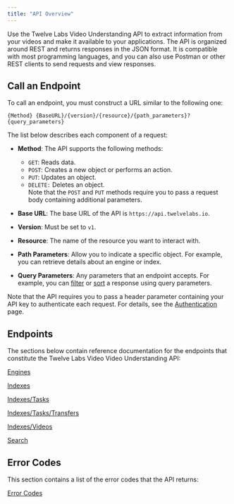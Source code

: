 ```yaml
---
title: "API Overview"
---
```


Use the Twelve Labs Video Understanding API to extract information from your
videos and make it available to your applications. The API is organized around
REST and returns responses in the JSON format. It is compatible with most
programming languages, and you can also use Postman or other REST clients to
send requests and view responses.

## Call an Endpoint

To call an endpoint, you must construct a URL similar to the following one:

```
{Method} {BaseURL}/{version}/{resource}/{path_parameters}?{query_parameters}
```

The list below describes each component of a request:

- **Method**: The API supports the following methods:

  - `GET`: Reads data.
  - `POST`: Creates a new object or performs an action.
  - `PUT`: Updates an object.
  - `DELETE:` Deletes an object.  
    Note that the `POST` and `PUT` methods require you to pass a request body
    containing additional parameters.

- **Base URL**: The base URL of the API is `https://api.twelvelabs.io`.

- **Version**: Must be set to `v1`.

- **Resource**: The name of the resource you want to interact with.

- **Path Parameters**: Allow you to indicate a specific object. For example, you
  can retrieve details about an engine or index.

- **Query Parameters**: Any parameters that an endpoint accepts. For example,
  you can [filter](/concepts/filtering) or [sort](/concepts/sorting) a response
  using query parameters.

Note that the API requires you to pass a header parameter containing your API
key to authenticate each request. For details, see the
[Authentication](/guides/authentication) page.

## Endpoints

The sections below contain reference documentation for the endpoints that
constitute the Twelve Labs Video Video Understanding API:

[Engines](/api-reference/engines)

[Indexes](/concepts/pagination/indexes)

[Indexes/Tasks](/api-reference/indexes-tasks)

[Indexes/Tasks/Transfers](/api-reference/indexes-tasks-transfers)

[Indexes/Videos](/api-reference/indexes-videos)

[Search](/api-reference/search)

## Error Codes

This section contains a list of the error codes that the API returns:

[Error Codes](/api-reference/error-codes)
